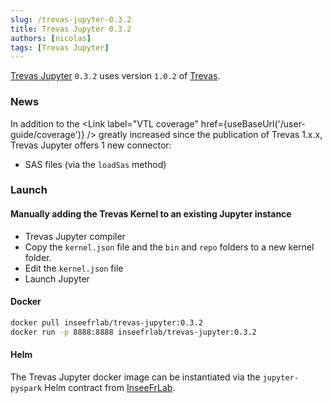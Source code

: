 ```yaml
---
slug: /trevas-jupyter-0.3.2
title: Trevas Jupyter 0.3.2
authors: [nicolas]
tags: [Trevas Jupyter]
---
```



[Trevas Jupyter](https://github.com/InseeFrLab/Trevas-Jupyter) `0.3.2` uses version `1.0.2` of [Trevas](https://github.com/InseeFr/Trevas).

### News

In addition to the <Link label="VTL coverage" href={useBaseUrl('/user-guide/coverage')} /> greatly increased since the publication of Trevas 1.x.x, Trevas Jupyter offers 1 new connector:

- SAS files (via the `loadSas` method)

### Launch

#### Manually adding the Trevas Kernel to an existing Jupyter instance

- Trevas Jupyter compiler
- Copy the `kernel.json` file and the `bin` and `repo` folders to a new kernel folder.
- Edit the `kernel.json` file
- Launch Jupyter

#### Docker

```bash
docker pull inseefrlab/trevas-jupyter:0.3.2
docker run -p 8888:8888 inseefrlab/trevas-jupyter:0.3.2
```

#### Helm

The Trevas Jupyter docker image can be instantiated via the `jupyter-pyspark` Helm contract from [InseeFrLab](https://github.com/InseeFrLab/helm-charts-interactive-services/tree/main).
